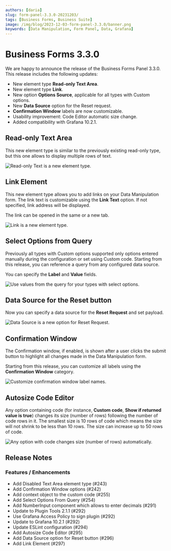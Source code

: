 ```yaml
---
authors: [daria]
slug: form-panel-3.3.0-20231203/
tags: [Business Forms, Business Suite]
image: /img/blog/2023-12-03-form-panel-3.3.0/banner.png
keywords: [Data Manipulation, Form Panel, Data, Grafana]
---
```



# Business Forms 3.3.0

We are happy to announce the release of the Business Forms Panel 3.3.0. This release includes the following updates:

- New element type **Read-only Text Area**.
- New element type **Link**.
- New option **Options Source**, applicable for all types with Custom options.
- New **Data Source** option for the Reset request.
- **Confirmation Window** labels are now customizable.
- Usability improvement: Code Editor automatic size change.
- Added compatibility with Grafana 10.2.1.

<Catalog date="November 23, 2023" />

<Shorts id="wzFfAk1eIGg" title="Business Forms panel 3.3.0 for Grafana." />

## Read-only Text Area

This new element type is similar to the previously existing read-only type, but this one allows to display multiple rows of text.

<Image
  title="Read-only Text is a new element type."
  src="/img/blog/2023-12-03-form-panel-3.3.0/read-text.png"
/>

## Link Element

This new element type allows you to add links on your Data Manipulation form. The link text is customizable using the **Link Text** option. If not specified, link address will be displayed.

The link can be opened in the same or a new tab.

<Image
  title="Link is a new element type."
  src="/img/blog/2023-12-03-form-panel-3.3.0/link.png"
/>

## Select Options from Query

Previously all types with Custom options supported only options entered manually during the configuration or set using Custom code. Starting from this release, you can reference a query from any configured data source.

You can specify the **Label** and **Value** fields.

<Image
  title="Use values from the query for your types with select options."
  src="/img/blog/2023-12-03-form-panel-3.3.0/options-from-query.png"
/>

## Data Source for the Reset button

Now you can specify a data source for the **Reset Request** and set payload.

<Image
  title="Data Source is a new option for Reset Request."
  src="/img/blog/2023-12-03-form-panel-3.3.0/reset.png"
/>

## Confirmation Window

The Confirmation window, if enabled, is shown after a user clicks the submit button to highlight all changes made in the Data Manipulation form.

Starting from this release, you can customize all labels using the **Confirmation Window** category.

<Image
  title="Customize confirmation window label names."
  src="/img/blog/2023-12-03-form-panel-3.3.0/confirm.png"
/>

## Autosize Code Editor

Any option containing code (for instance, **Custom code**, **Show if returned value is true**) changes its size (number of rows) following the number of code rows in it. The smallest size is 10 rows of code which means the size will not shrink to be less than 10 rows. The size can increase up to 50 rows of code.

<Image
  title="Any option with code changes size (number of rows) automatically."
  src="/img/blog/2023-12-03-form-panel-3.3.0/size.png"
/>

<GettingStarted />

<Tutorial />

## Release Notes

### Features / Enhancements

- Add Disabled Text Area element type (#243)
- Add Confirmation Window options (#242)
- Add context object to the custom code (#255)
- Add Select Options From Query (#254)
- Add NumberInput component which allows to enter decimals (#291)
- Update to Plugin Tools 2.1.1 (#292)
- Use Grafana Access Policy to sign plugin (#292)
- Update to Grafana 10.2.1 (#292)
- Update ESLint configuration (#294)
- Add Autosize Code Editor (#295)
- Add Data Source option for Reset button (#296)
- Add Link Element (#297)

<Feedback />
